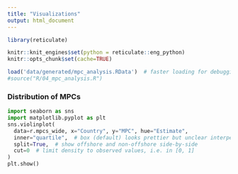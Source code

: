 ```yaml
---
title: "Visualizations"
output: html_document
---
```

<style type="text/css">
.main-container {
  max-width: 1800px;
  margin-left: auto;
  margin-right: auto;
}
</style>


```r
library(reticulate)

knitr::knit_engines$set(python = reticulate::eng_python)
knitr::opts_chunk$set(cache=TRUE)
```


```r
load('data/generated/mpc_analysis.RData')  # faster loading for debugging
#source("R/04_mpc_analysis.R")
```

### Distribution of MPCs
```python
import seaborn as sns
import matplotlib.pyplot as plt
sns.violinplot(
  data=r.mpcs_wide, x="Country", y="MPC", hue="Estimate",
  inner="quartile",  # box (default) looks prettier but unclear interpertation
  split=True,  # show offshore and non-offshore side-by-side
  cut=0  # limit density to observed values, i.e. in [0, 1]
)
plt.show()
```

